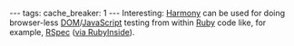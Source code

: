 ---
tags:
cache_breaker: 1
---
Interesting: [http://github.com/mynyml/harmony Harmony] can be used for doing browser-less [[DOM]]/[[JavaScript]] testing from within [[Ruby]] code like, for example, [[RSpec]] ([http://www.rubyinside.com/harmony-javascript-and-a-dom-environment-in-ruby-3001.html via RubyInside]).
